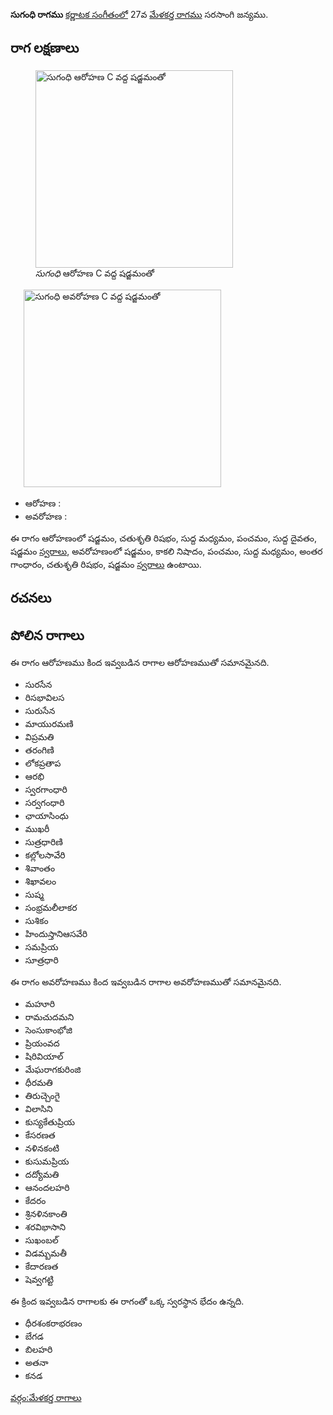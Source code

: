 {{Infobox ragam
	| name          	= సుగంధి
	| synonym	    	= 
	| mela          	= 
	| chakra        	= 
	| janaka        	= 
	| type          	= ఔడవ-షడవ
	| arohanam      	= {{svaraC|S|R2|M1|P|D1|S'}} 
	| avarohanam    	= {{svaraC|S'|N3|P|M1|G3|R2|S}}
	| jeeva         	=
	| chhaya        	=
	| nyasa         	=
	| vishesha      	= 
	| equivalent  		= 
}}
{{కర్ణాటక సంగీత రాగాలు}}
'''సుగంధి రాగము''' [[కర్ణాటక సంగీతం]]లో 27వ [[మేళకర్త రాగము]] సరసాంగి జన్యము. 


==రాగ లక్షణాలు==
[[Image:sugandhi_ar_kb2wiki.png|thumb|right|316px|''సుగంధి'' ఆరోహణ C వద్ద షడ్జమంతో]]
	[[Image:sugandhi_av_kb2wiki.png|thumb|right|316px|''సుగంధి'' అవరోహణ C వద్ద షడ్జమంతో]]

* ఆరోహణ : {{svaraC|S|R2|M1|P|D1|S'}} 
* అవరోహణ : {{svaraC|S'|N3|P|M1|G3|R2|S}}

ఈ రాగం ఆరోహణంలో షడ్జమం, చతుశృతి రిషభం, సుద్ద మధ్యమం, పంచమం, సుద్ద దైవతం, షడ్జమం [[స్వరాలు]], అవరోహణంలో షడ్జమం, కాకలి  నిషాదం, పంచమం, సుద్ద మధ్యమం, అంతర గాంధారం, చతుశృతి రిషభం, షడ్జమం [[స్వరాలు]] ఉంటాయి.

==రచనలు==



==పోలిన రాగాలు==
ఈ రాగం ఆరోహణము కింద ఇవ్వబడిన రాగాల ఆరోహణముతో సమానమైనది.
* సురసేన
* రిసభావిలస
* సురుసేన
* మాయురమణి
* విప్రమతి
* తరంగిణి
* లోకప్రతాప
* ఆరభి
* స్వరగాంధారి
* సర్వగంధారి
* ఛాయాసింధు
* ముఖరీ
* సుత్రధారిణి
* కల్లోలసావేరి
* శివాంతం
* శిఖావలం
* సుష్మ
* సంభ్రమలీలాకర
* సుశికం
*  హిందుస్తానిఆసవేరి
* సమప్రియ
* సూత్రధారి

ఈ రాగం అవరోహణము కింద ఇవ్వబడిన రాగాల అవరోహణముతో సమానమైనది.
* మహూరి
* రామచుదమని
* సెంసుకాంభోజి
* ప్రియంవద
* షిరివియాల్
* మేఘరాగకురింజి
* ధీరమతి
* తిరుచ్చెంగై
* విలాసిని
*  కుస్యకేతుప్రియ
* కేసరణత
* నళినకంటి
* కుసుమప్రియ
* దద్యోమతి
* ఆనందలహరి
* కేదరం
* శ్రినళినకాంతి
* శరవిభాసాని
* సుఖంబల్
* విడమ్బమతీ
* కేదారణత
* షెవ్వగట్టి

ఈ క్రింద ఇవ్వబడిన రాగాలకు ఈ రాగంతో ఒక్క స్వరస్థాన భేదం ఉన్నది.
* ధీరశంకరాభరణం
* బేగడ
* బిలహరి
* అతనా
* కనడ



[[వర్గం:మేళకర్త రాగాలు]]